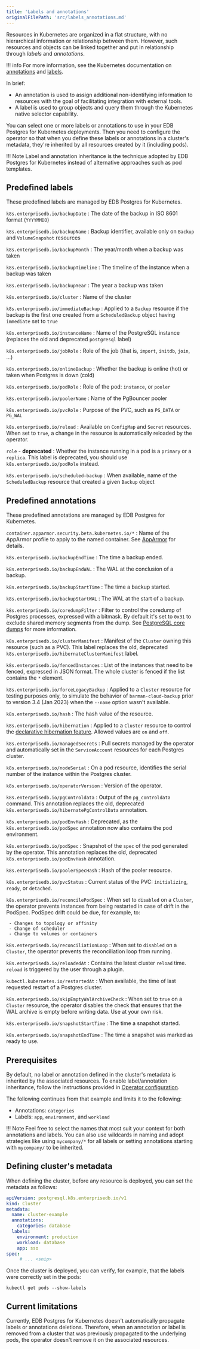 ```yaml
---
title: 'Labels and annotations'
originalFilePath: 'src/labels_annotations.md'
---
```


Resources in Kubernetes are organized in a flat structure, with no hierarchical
information or relationship between them. However, such resources and objects
can be linked together and put in relationship through *labels* and
*annotations*.

!!! info
    For more information, see the Kubernetes documentation on
    [annotations](https://kubernetes.io/docs/concepts/overview/working-with-objects/annotations/) and
    [labels](https://kubernetes.io/docs/concepts/overview/working-with-objects/labels/).

In brief:

-   An annotation is used to assign additional non-identifying information to
    resources with the goal of facilitating integration with external tools.
-   A label is used to group objects and query them through the Kubernetes native
    selector capability.

You can select one or more labels or annotations to use
in your EDB Postgres for Kubernetes deployments. Then you need to configure the operator
so that when you define these labels or annotations in a cluster's metadata,
they're inherited by all resources created by it (including pods).

!!! Note
    Label and annotation inheritance is the technique adopted by EDB Postgres for Kubernetes
    instead of alternative approaches such as pod templates.

## Predefined labels

These predefined labels are managed by EDB Postgres for Kubernetes.

`k8s.enterprisedb.io/backupDate`
: The date of the backup in ISO 8601 format (`YYYYMMDD`)

`k8s.enterprisedb.io/backupName`
: Backup identifier, available only on `Backup` and `VolumeSnapshot`
  resources

`k8s.enterprisedb.io/backupMonth`
: The year/month when a backup was taken

`k8s.enterprisedb.io/backupTimeline`
: The timeline of the instance when a backup was taken

`k8s.enterprisedb.io/backupYear`
: The year a backup was taken

`k8s.enterprisedb.io/cluster`
: Name of the cluster

`k8s.enterprisedb.io/immediateBackup`
: Applied to a `Backup` resource if the backup is the first one created from
  a `ScheduledBackup` object having `immediate` set to `true`

`k8s.enterprisedb.io/instanceName`
: Name of the PostgreSQL instance (replaces the old and
  deprecated `postgresql` label)

`k8s.enterprisedb.io/jobRole`
: Role of the job (that is, `import`, `initdb`, `join`, ...)

`k8s.enterprisedb.io/onlineBackup`
: Whether the backup is online (hot) or taken when Postgres is down (cold)

`k8s.enterprisedb.io/podRole`
: Role of the pod: `instance`, or `pooler`

`k8s.enterprisedb.io/poolerName`
: Name of the PgBouncer pooler

`k8s.enterprisedb.io/pvcRole`
: Purpose of the PVC, such as `PG_DATA` or `PG_WAL`

`k8s.enterprisedb.io/reload`
: Available on `ConfigMap` and `Secret` resources. When set to `true`,
  a change in the resource is automatically reloaded by the operator.

`role` - **deprecated**
:  Whether the instance running in a pod is a `primary` or a `replica`.
   This label is deprecated, you should use `k8s.enterprisedb.io/podRole` instead.

`k8s.enterprisedb.io/scheduled-backup`
:  When available, name of the `ScheduledBackup` resource that created a given
   `Backup` object

## Predefined annotations

These predefined annotations are managed by EDB Postgres for Kubernetes.

`container.apparmor.security.beta.kubernetes.io/*`
:   Name of the AppArmor profile to apply to the named container.
    See [AppArmor](security.md#restricting-pod-access-using-apparmor)
    for details.

`k8s.enterprisedb.io/backupEndTime`
: The time a backup ended.

`k8s.enterprisedb.io/backupEndWAL`
: The WAL at the conclusion of a backup.

`k8s.enterprisedb.io/backupStartTime`
: The time a backup started.

`k8s.enterprisedb.io/backupStartWAL`
: The WAL at the start of a backup.

`k8s.enterprisedb.io/coredumpFilter`
:   Filter to control the coredump of Postgres processes, expressed with a
    bitmask. By default it's set to `0x31` to exclude shared memory
    segments from the dump. See [PostgreSQL core dumps](troubleshooting.md#postgresql-core-dumps)
    for more information.

`k8s.enterprisedb.io/clusterManifest`
:   Manifest of the `Cluster` owning this resource (such as a PVC). This label
    replaces the old, deprecated `k8s.enterprisedb.io/hibernateClusterManifest` label.

`k8s.enterprisedb.io/fencedInstances`
:   List of the instances that need to be fenced, expressed in JSON format.
    The whole cluster is fenced if the list contains the `*` element.

`k8s.enterprisedb.io/forceLegacyBackup`
:   Applied to a `Cluster` resource for testing purposes only, to
    simulate the behavior of `barman-cloud-backup` prior to version 3.4 (Jan 2023)
    when the `--name` option wasn't available.

`k8s.enterprisedb.io/hash`
:   The hash value of the resource.

`k8s.enterprisedb.io/hibernation`
:   Applied to a `Cluster` resource to control the [declarative hibernation feature](declarative_hibernation.md).
    Allowed values are `on` and `off`.

`k8s.enterprisedb.io/managedSecrets`
:   Pull secrets managed by the operator and automatically set in the
    `ServiceAccount` resources for each Postgres cluster.

`k8s.enterprisedb.io/nodeSerial`
:   On a pod resource, identifies the serial number of the instance within the
    Postgres cluster.

`k8s.enterprisedb.io/operatorVersion`
:   Version of the operator.

`k8s.enterprisedb.io/pgControldata`
:   Output of the `pg_controldata` command. This annotation replaces the old,
    deprecated `k8s.enterprisedb.io/hibernatePgControlData` annotation.

`k8s.enterprisedb.io/podEnvHash`
:   Deprecated, as the `k8s.enterprisedb.io/podSpec` annotation now also contains the pod environment.

`k8s.enterprisedb.io/podSpec`
:   Snapshot of the `spec` of the pod generated by the operator. This annotation replaces
    the old, deprecated `k8s.enterprisedb.io/podEnvHash` annotation.

`k8s.enterprisedb.io/poolerSpecHash`
:   Hash of the pooler resource.

`k8s.enterprisedb.io/pvcStatus`
:   Current status of the PVC: `initializing`, `ready`, or `detached`.

`k8s.enterprisedb.io/reconcilePodSpec`
:   When set to `disabled` on a `Cluster`, the operator prevents instances
   from being restarted in case of drift in the PodSpec.
   PodSpec drift could be due, for example, to:

```
 - Changes to topology or affinity
 - Change of scheduler
 - Change to volumes or containers
```

`k8s.enterprisedb.io/reconciliationLoop`
:   When set to `disabled` on a `Cluster`, the operator prevents the
    reconciliation loop from running.

`k8s.enterprisedb.io/reloadedAt`
:   Contains the latest cluster `reload` time. `reload` is triggered by the user through a plugin.

`kubectl.kubernetes.io/restartedAt`
:  When available, the time of last requested restart of a Postgres cluster.

`k8s.enterprisedb.io/skipEmptyWalArchiveCheck`
:   When set to `true` on a `Cluster` resource, the operator disables the check
    that ensures that the WAL archive is empty before writing data. Use at your own
    risk.

`k8s.enterprisedb.io/snapshotStartTime`
: The time a snapshot started.

`k8s.enterprisedb.io/snapshotEndTime`
: The time a snapshot was marked as ready to use.

## Prerequisites

By default, no label or annotation defined in the cluster's metadata is
inherited by the associated resources.
To enable label/annotation inheritance, follow the
instructions provided in [Operator configuration](operator_conf.md).

The following continues from that example and limits it to the following:

-   Annotations: `categories`
-   Labels: `app`, `environment`, and `workload`

!!! Note
    Feel free to select the names that most suit your context for both
    annotations and labels. You can also use wildcards
    in naming and adopt strategies like using `mycompany/*` for all labels
    or setting annotations starting with `mycompany/` to be inherited.

## Defining cluster's metadata

When defining the cluster, before any resource is deployed, you can
set the metadata as follows:

```yaml
apiVersion: postgresql.k8s.enterprisedb.io/v1
kind: Cluster
metadata:
  name: cluster-example
  annotations:
    categories: database
  labels:
    environment: production
    workload: database
    app: sso
spec:
     # ... <snip>
```

Once the cluster is deployed, you can verify, for example, that the labels
were correctly set in the pods:

```shell
kubectl get pods --show-labels
```

## Current limitations

Currently, EDB Postgres for Kubernetes doesn't automatically propagate labels or
annotations deletions. Therefore, when an annotation or label is removed from
a cluster that was previously propagated to the underlying pods, the operator
doesn't remove it on the associated resources.
